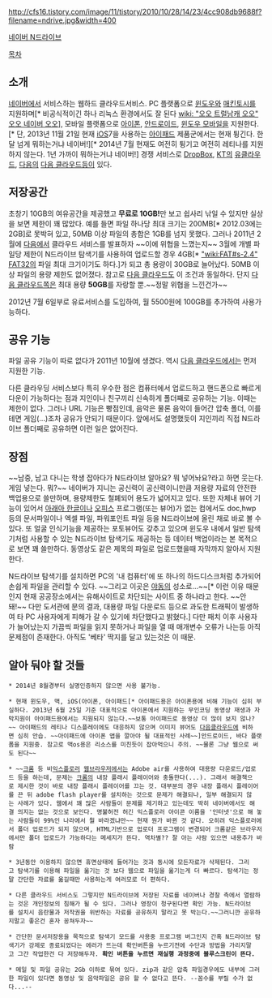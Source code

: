 http://cfs16.tistory.com/image/11/tistory/2010/10/28/14/23/4cc908db9688f?filename=ndrive.jpg&width=400

[http://ndrive.naver.com/index.nhn 네이버 N드라이브]

[[목차]]
== 소개 ==
[[네이버]]에서 서비스하는 웹하드 클라우드서비스. PC 플랫폼으로 [[윈도우]]와 [[매킨토시]]를 지원하며[* 비공식적이긴 하나 리눅스 환경에서도 잘 된다 [[wiki: "오오 트럴남캐 오오" 오오 네이버 오오]]], 모바일 플랫폼으로 [[아이폰]], [[안드로이드]], [[윈도우 모바일]]을 지원한다.[* 단, 2013년 11월 21일 현재 [[iOS]]7을 사용하는 [[아이패드]] 제품군에서는 현재 튕긴다. 한 달 넘게 뭐하는거냐 네이버!][* 2014년 7월 현재도 여전히 튕기고 여전히 레티나를 지원하지 않는다. 1년 가까이 뭐하는거냐 네이버!] 경쟁 서비스로 [[DropBox]], [[KT]]의 [[유클라우드]], [[다음]]의 [[다음 클라우드]]등이 있다.

== 저장공간 ==
초창기 10GB의 여유공간을 제공했고 '''무료로 10GB!'''만 보고 쉽사리 낚일 수 있지만 실상을 보면 제한이 꽤 많았다. 예를 들면 파일 하나당 최대 크기는 200MB[* 2012.03에는 2GB]로 못박혀 있고, 50MB 이상 파일의 총합은 1GB를 넘지 못했다. 그러나 2011년 2월에 [[다음]]에서 클라우드 서비스를 발표하자 ~~이에 위협을 느꼈는지~~ 3월에 개별 파일당 제한이 N드라이브 탐색기를 사용하여 업로드할 경우 4GB[* [["wiki:FAT#s-2.4" FAT32]]의 파일 최대 크기이기도 하다.]가 되고 총 용량이 30GB로 늘어났다. 50MB 이상 파일의 용량 제한도 없어졌다. 참고로 [[다음 클라우드]]도 이 조건과 동일하다. 단지 [[다음 클라우드]]쪽은 최대 용량 '''50GB'''를 자랑할 뿐.~~정말 위협을 느낀건가~~

2012년 7월 6일부로 유료서비스를 도입하여, 월 5500원에 100GB를 추가하여 사용가능하다.

== 공유 기능 ==
파일 공유 기능이 따로 없다가 2011년 10월에 생겼다. 역시 [[다음 클라우드]]에서는 먼저 지원한 기능.

다른 클라우딩 서비스보다 특히 우수한 점은 컴퓨터에서 업로드하고 핸드폰으로 빠르게 다운이 가능하다는 점과 지인이나 친구끼리 신속하게 폴더째로 공유하는 기능. 이때는 제한이 없다. 그러나 URL 기능은 빵점인데, 음악은 물론 음악이 들어간 압축 폴더, 이를테면 게임(...)조차 공유가 안되기 때문이다. 앞에서도 설명했듯이 지인끼리 직접 N드라이브 폴더째로 공유하면 이런 일은 없어진다.

== 장점 ==
~~남중, 남고 다니는 학생 잡아다가 N드라이브 알아요? 뭐 넣어놔요?라고 하면 웃는다. 게임 넣는다. 뭐?~~
네이버가 지니는 공신력이 공신력이니만큼 저용량 자료의 안전한 백업용으로 쓸만하며, 용량제한도 철폐되어 용도가 넓어지고 있다. 또한 자체내 뷰어 기능이 있어서 [[아래아 한글]]이나 [[오피스]] 프로그램(또는 뷰어)가 없는 컴에서도 doc,hwp 등의 문서파일이나 엑셀 파일, 파워포인트 파일 등을 N드라이브에 올린 채로 바로 볼 수 있다. 또 얼굴 인식기능을 제공하는 포토뷰어도 갖추고 있으며 윈도우 내에서 일반 탐색기처럼 사용할 수 있는 N드라이브 탐색기도 제공하는 등 데이터 백업이라는 본 목적으로 보면 꽤 쓸만하다. 동영상도 같은 제목의 파일로 업로드했을때 자막까지 알아서 지원한다.

N드라이브 탐색기를 설치하면 PC의 '내 컴퓨터'에 또 하나의 하드디스크처럼 추가되어 손쉽게 파일을 관리할 수 있다. ~~그리고 이곳은 [[야동]]의 성소로...~~[* 이런 이유 때문인지 현재 공공장소에서는 유해사이트로 차단되는 사이트 중 하나라고 한다. ~~안 돼!~~ 다만 도서관에 문의 결과, 대용량 파일 다운로드 등으로 과도한 트래픽이 발생하여 타 PC 사용자에게 피해가 갈 수 있기에 차단했다고 밝혔다.]  다만 패치 이후 사용자가 늘어났는지 가끔씩 파일을 읽지 못하거나 파일을 열 때 매개변수 오류가 나는등 아직 문제점이 존재한다. 아직도 '베타' 딱지를 달고 있는것은 이 때문.

== 알아 둬야 할 것들 ==
 * 2014년 8월경부터 실명인증하지 않으면 사용 불가능.

 * 현재 윈도우, 맥, iOS(아이폰, 아이패드[* 아이패드용은 아이폰용에 비해 기능이 심히 부실하다. 2013년 6월 25일 기준 대표적으로 아이폰에서 지원하는 무인코딩 동영상 재생과 자막지원이 아이패드용에서는 지원되지 않는다.~~보통 아이패드로 동영상 더 많이 보지 않나?~~ 아이패드의 레티나 디스플레이에도 대응하지 않으며 이미지 뷰어도 [[다음클라우드]]에 비하면 심히 안습. ~~아이패드에 아이폰 앱을 깔아야 될 대표적인 사례~~]안드로이드, 바다 플랫폼을 지원중. 참고로 맥os용은 리소스를 미친듯이 잡아먹으니 주의. ~~물론 그냥 웹으로 써도 된다~~

 * ~~[[크롬]] 등 비[[익스플로러]] [[웹브라우저]]에서는 Adobe air를 사용하여 대용량 다운로드/업로드 등을 하는데, 문제는 [[크롬(웹 브라우저)|크롬]]의 내장 플래시 플레이어와 충돌한다(...). 그래서 해결책으로 제시한 것이 바로 내장 플래시 플레이어를 끄는 것. 대부분의 경우 내장 플래시 플레이어를 끈 뒤 adobe flash player를 설치하는 것으로 문제가 해결되나, 일부 해결되지 않는 사례가 있다. 웹에서 꽤 많은 사람들이 문제를 제기하고 있는데도 딱히 네이버에서도 해결 의지는 없는 것으로 보인다. 명불허전 허긴 익스플로러 아이콘 이름을 '인터넷'으로 해 놓는 사람들이 99%인 나라에서 뭘 바라겠냐만~~ 현재 뭔가 바뀐 것 같다. 오히려 익스플로러에서 폴더 업로드가 되지 않으며, HTML기반으로 업로더 프로그램이 변경되어 크롬같은 브라우저에서만 폴더 업로드가 가능하다는 메세지가 뜬다. 역차별?? 잘 아는 사람 있으면 내용추가 바람

 * 3년동안 이용하지 않으면 휴면상태에 들어가는 것과 동시에 모든자료가 삭제된다. 그리고 탐색기를 이용해 파일을 옮기는 것 보다 웹으로 파일을 옮기는게 더 빠르다. 탐색기는 정말 간단한 자료를 옮길때만 사용하는게 여러모로 더 편하다.

 * 다른 클라우드 서비스도 그렇지만 N드라이브에 저장된 자료를 네이버나 경찰 측에서 열람하는 것은 개인정보의 침해가 될 수 있다. 그러나 영장이 청구된다면 확인 가능. N드라이브를 설치시 음란물과 저작권을 위반하는 자료를 공유하지 말라고 못 박는다.~~그러니깐 공유하지말고 좋은건 혼자 꽁쳐두자~~

 * 간단한 문서저장용을 목적으로 탐색기 모드를 사용중 프로그램 버그인지 간혹 N드라이브 탐색기가 강제로 종료되었다는 에러가 뜨는데 확인버튼을 누르기전에 수단과 방법을 가리지말고 그간 작업한건 다 저장해두자. '''확인 버튼을 누르면 재실행 과정중에 블루스크린이 뜬다.'''

 * 메일 및 파일 공유는 2Gb 이하로 묶여 있다. zip과 같은 압축 파일경우에도 내부에 그러한 파일이 있다면 동영상 및 음악파일은 공유 할 수 없다고 뜬다. --꼼수를 부릴 수가 없다...--
